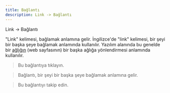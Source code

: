 ```yaml
---
title: Bağlantı
description: Link -> Bağlantı
---
```


Link -> Bağlantı

"Link" kelimesi, bağlamak anlamına gelir. İngilizce'de "link" kelimesi, bir şeyi bir başka şeye bağlamak anlamında kullanılır. Yazılım alanında bu genelde bir [ağlığın](/tr/bilgisayar/ağlık) (web sayfasının) bir başka ağlığa yönlendirmesi anlamında kullanılır.

> Bu bağlantıya tıklayın.

> Bağlantı, bir şeyi bir başka şeye bağlamak anlamına gelir.

> Bu bağlantıyı takip edin.